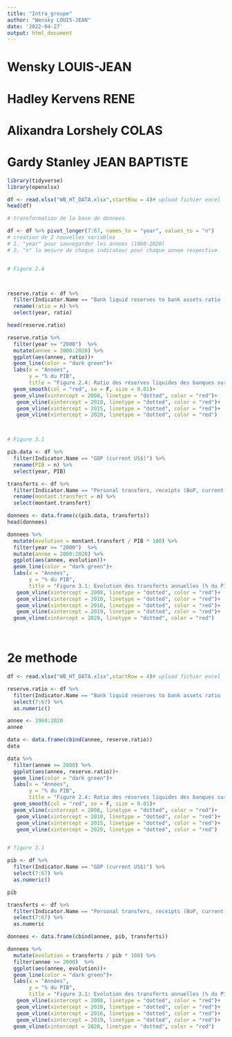 ```yaml
---
title: "Intra_groupe"
author: "Wensky LOUIS-JEAN"
date: '2022-04-27'
output: html_document
---
```


# Wensky LOUIS-JEAN
# Hadley Kervens RENE
# Alixandra Lorshely COLAS
# Gardy Stanley JEAN BAPTISTE


```r
library(tidyverse)
library(openxlsx)

df <- read.xlsx("WB_HT_DATA.xlsx",startRow = 4)# upload fichier excel
head(df)

# transformation de la base de donnees

df <- df %>% pivot_longer(7:67, names_to = "year", values_to = "n") 
# creation de 2 nouvelles variables
# 1. "year" pour sauvegarder les annees (1960-2020)
# 2. "n" la mesure de chaque indicateur pour chaque annee respective


# Figure 2.4



reserve.ratio <- df %>% 
  filter(Indicator.Name == "Bank liquid reserves to bank assets ratio (%)") %>%
  rename(ratio = n) %>%
  select(year, ratio)

head(reserve.ratio)

reserve.ratio %>% 
  filter(year >= "2000")  %>% 
  mutate(annee = 2000:2020) %>% 
  ggplot(aes(annee, ratio))+
  geom_line(color = "dark green")+
  labs(x = "Années",
       y = "% du PIB",
       title = "Figure 2.4: Ratio des réserves liquides des banques sur leurs actifs (%)")+
  geom_smooth(col = "red", se = F, size = 0.01)+
  geom_vline(xintercept = 2008, linetype = "dotted", color = "red")+
   geom_vline(xintercept = 2010, linetype = "dotted", color = "red")+
   geom_vline(xintercept = 2015, linetype = "dotted", color = "red")+
   geom_vline(xintercept = 2020, linetype = "dotted", color = "red")



# Figure 3.1

pib.data <- df %>%  
  filter(Indicator.Name == "GDP (current US$)") %>%
  rename(PIB = n) %>%
  select(year, PIB)

transferts <- df %>% 
  filter(Indicator.Name == "Personal transfers, receipts (BoP, current US$)") %>% 
  rename(montant.transfert = n) %>% 
  select(montant.transfert)

donnees <- data.frame(c(pib.data, transferts))
head(donnees)

donnees %>% 
  mutate(evolution = montant.transfert / PIB * 100) %>% 
  filter(year >= "2000")  %>% 
  mutate(annee = 2000:2020) %>% 
  ggplot(aes(annee, evolution))+
  geom_line(color = "dark green")+
  labs(x = "Années",
       y = "% du PIB",
       title = "Figure 3.1: Evolution des transferts annuelles (% du PIB)")+
   geom_vline(xintercept = 2008, linetype = "dotted", color = "red")+
   geom_vline(xintercept = 2010, linetype = "dotted", color = "red")+
   geom_vline(xintercept = 2016, linetype = "dotted", color = "red")+
   geom_vline(xintercept = 2019, linetype = "dotted", color = "red")+
  geom_vline(xintercept = 2020, linetype = "dotted", color = "red")




```



# 2e methode

```r
df <- read.xlsx("WB_HT_DATA.xlsx",startRow = 4)# upload fichier excel

reserve.ratio <- df %>% 
  filter(Indicator.Name == "Bank liquid reserves to bank assets ratio (%)") %>% 
  select(7:67) %>% 
  as.numeric()

annee <- 1960:2020
annee

data <- data.frame(cbind(annee, reserve.ratio))
data

data %>% 
  filter(annee >= 2000) %>% 
  ggplot(aes(annee, reserve.ratio))+
  geom_line(color = "dark green")+
  labs(x = "Années",
       y = "% du PIB",
       title = "Figure 2.4: Ratio des réserves liquides des banques sur leurs actifs (%)")+
  geom_smooth(col = "red", se = F, size = 0.01)+
  geom_vline(xintercept = 2008, linetype = "dotted", color = "red")+
   geom_vline(xintercept = 2010, linetype = "dotted", color = "red")+
   geom_vline(xintercept = 2015, linetype = "dotted", color = "red")+
   geom_vline(xintercept = 2020, linetype = "dotted", color = "red")


# figure 3.1

pib <- df %>%  
  filter(Indicator.Name == "GDP (current US$)") %>% 
  select(7:67) %>% 
  as.numeric()

pib

transferts <- df %>% 
  filter(Indicator.Name == "Personal transfers, receipts (BoP, current US$)") %>%
  select(7:67) %>% 
  as.numeric

donnees <- data.frame(cbind(annee, pib, transferts))

donnees %>% 
  mutate(evolution = transferts / pib * 100) %>% 
  filter(annee >= 2000)  %>% 
  ggplot(aes(annee, evolution))+
  geom_line(color = "dark green")+
  labs(x = "Années",
       y = "% du PIB",
       title = "Figure 3.1: Evolution des transferts annuelles (% du PIB)")+
   geom_vline(xintercept = 2008, linetype = "dotted", color = "red")+
   geom_vline(xintercept = 2010, linetype = "dotted", color = "red")+
   geom_vline(xintercept = 2016, linetype = "dotted", color = "red")+
   geom_vline(xintercept = 2019, linetype = "dotted", color = "red")+
  geom_vline(xintercept = 2020, linetype = "dotted", color = "red")



  






```







